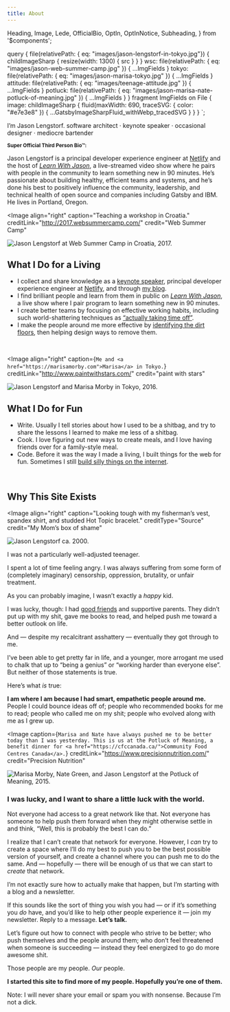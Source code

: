```yaml
---
title: About
---
```


  Heading,
  Image,
  Lede,
  OfficialBio,
  OptIn,
  OptInNotice,
  Subheading,
} from '$components';

  query {
    file(relativePath: { eq: "images/jason-lengstorf-in-tokyo.jpg"}) {
      childImageSharp {
        resize(width: 1300) {
          src
        }
      }
    }
    wsc: file(relativePath: { eq: "images/jason-web-summer-camp.jpg" }) {
      ...ImgFields
    }
    tokyo: file(relativePath: { eq: "images/jason-marisa-tokyo.jpg" }) {
      ...ImgFields
    }
    attitude: file(relativePath: { eq: "images/teenage-attitude.jpg" }) {
      ...ImgFields
    }
    potluck: file(relativePath: { eq: "images/jason-marisa-nate-potluck-of-meaning.jpg" }) {
      ...ImgFields
    }
  }
  fragment ImgFields on File {
    image: childImageSharp {
      fluid(maxWidth: 690, traceSVG: { color: "#e7e3e8" }) {
        ...GatsbyImageSharpFluid_withWebp_tracedSVG
      }
    }
  }
`;

<Beard />

<Heading>I’m Jason Lengstorf.</Heading>
<Subheading>
  software architect · keynote speaker · occasional designer · mediocre bartender
</Subheading>

<OfficialBio>
  <p>
    <strong>
      <small>Super Official Third Person Bio™:</small>
    </strong>
  </p>
  <Lede>

  Jason Lengstorf is a principal developer experience engineer at [Netlify](https://www.netlify.com/?utm_source=lengstorf-bio&utm_medium=bio-jl&utm_campaign=devex) and the host of [_Learn With Jason_](https://learnwithjason.dev), a live-streamed video show where he pairs with people in the community to learn something new in 90 minutes. He’s passionate about building healthy, efficient teams and systems, and he’s done his best to positively influence the community, leadership, and technical health of open source and companies including Gatsby and IBM. He lives in Portland, Oregon.

  </Lede>
</OfficialBio>

<Image
  align="right"
  caption="Teaching a workshop in Croatia."
  creditLink="http://2017.websummercamp.com/"
  credit="Web Summer Camp"
>
  <Img
    alt="Jason Lengstorf at Web Summer Camp in Croatia, 2017."
    fluid={props.data.wsc.image.fluid}
  />
</Image>

## What I Do for a Living

- I collect and share knowledge as a [keynote speaker](/speaking), principal developer experience engineer at [Netlify](https://netlify.com?utm_source=lengstorf-com&utm_medium=about-jl&utm_campaign=devex), and through [my blog](/blog).
- I find brilliant people and learn from them in public on [_Learn With Jason_](https://www.learnwithjason.dev), a live show where I pair program to learn something new in 90 minutes.
- I create better teams by focusing on effective working habits, including such world-shattering techniques as [“actually taking time off”](/overtime-hurts-productivity).
- I make the people around me more effective by [identifying the dirt floors](/dirt-floors), then helping design ways to remove them.

<br style="clear: both" />

<Image
  align="right"
  caption={`Me and <a href="https://marisamorby.com">Marisa</a> in Tokyo.`}
  creditLink="http://www.paintwithstars.com/"
  credit="paint with stars"
>
  <Img
    alt="Jason Lengstorf and Marisa Morby in Tokyo, 2016."
    fluid={props.data.tokyo.image.fluid}
  />
</Image>

## What I Do for Fun

- Write. Usually I tell stories about how I used to be a shitbag, and try to share the lessons I learned to make me less of a shitbag.
- Cook. I love figuring out new ways to create meals, and I love having friends over for a family-style meal.
- Code. Before it was the way I made a living, I built things for the web for fun. Sometimes I still [build silly things on the internet](https://whichbeardisthis.com).

<br style="clear: both" />

## Why This Site Exists

<Image
  align="right"
  caption="Looking tough with my fisherman’s vest, spandex shirt, and studded Hot Topic bracelet."
  creditType="Source"
  credit="My Mom’s box of shame"
>
  <Img
    alt="Jason Lengstorf ca. 2000."
    fluid={props.data.attitude.image.fluid}
  />
</Image>

I was not a particularly well-adjusted teenager.

I spent a lot of time feeling angry. I was always suffering from some form of (completely imaginary) censorship, oppression, brutality, or unfair treatment.

As you can probably imagine, I wasn’t exactly a _happy_ kid.

I was lucky, though: I had [good friends](/best-friends) and supportive parents. They didn’t put up with my shit, gave me books to read, and helped push me toward a better outlook on life.

And — despite my recalcitrant asshattery — eventually they got through to me.

I’ve been able to get pretty far in life, and a younger, more arrogant me used to chalk that up to “being a genius” or “working harder than everyone else”. But neither of those statements is true.

Here’s what <em>is</em> true:

**I am where I am because I had smart, empathetic people around me.** People I could bounce ideas off of; people who recommended books for me to read; people who called me on my shit; people who evolved along with me as I grew up.

<Image
  caption={`Marisa and Nate have always pushed me to be better today than I was
    yesterday. This is us at the Potluck of Meaning, a benefit dinner for
    <a href="https://cfccanada.ca/">Community Food Centres Canada</a>.`}
  creditLink="https://www.precisionnutrition.com/"
  credit="Precision Nutrition"
>
  <Img
    alt="Marisa Morby, Nate Green, and Jason Lengstorf at the Potluck of Meaning, 2015."
    fluid={props.data.potluck.image.fluid}
  />
</Image>

### I was lucky, and I want to share a little luck with the world.

Not everyone had access to a great network like that. Not everyone has someone to help push them forward when they might otherwise settle in and think, “Well, this is probably the best I can do.”

I realize that I can’t create that network for everyone. However, I _can_ try to create a space where I’ll do my best to push you to be the best possible version of yourself, and create a channel where you can push me to do the same. And — hopefully — there will be enough of us that we can start to _create_ that network.

I’m not exactly sure how to actually make that happen, but I’m starting with a blog and a newsletter.

If this sounds like the sort of thing you wish you had — or if it’s something you _do_ have, and you’d like to help other people experience it — join my newsletter. Reply to a message. **Let’s talk.**

Let’s figure out how to connect with people who strive to be better; who push themselves and the people around them; who don’t feel threatened when someone is succeeding — instead they feel energized to go do more awesome shit.

Those people are my people. _Our_ people.

**I started this site to find more of my people. Hopefully you’re one of them.**

<OptIn button="Join Now" group="DEFAULT" source="/about/" />
<OptInNotice>
  Note: I will never share your email or spam you with nonsense.
  Because I’m not a dick.
</OptInNotice>
